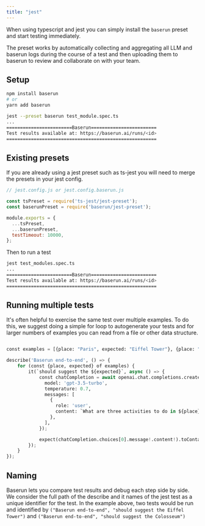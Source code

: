 ```yaml
---
title: "jest"
---
```


When using typescript and jest you can simply install the `baserun` preset and start testing immediately.

The preset works by automatically collecting and aggregating all LLM and baserun logs during the course of a test and then uploading them to baserun to review and collaborate on with your team.

## Setup

```bash
npm install baserun
# or
yarn add baserun

jest --preset baserun test_module.spec.ts
...
========================Baserun========================
Test results available at: https://baserun.ai/runs/<id>
=======================================================
```

## Existing presets

If you are already using a jest preset such as ts-jest you will need to merge the presets in your jest config.

```js
// jest.config.js or jest.config.baserun.js

const tsPreset = require('ts-jest/jest-preset');
const baserunPreset = require('baserun/jest-preset');

module.exports = {
  ...tsPreset,
  ...baserunPreset,
  testTimeout: 10000,
};
```

Then to run a test

```bash
jest test_modules.spec.ts
...
========================Baserun========================
Test results available at: https://baserun.ai/runs/<id>
=======================================================
```

## Running multiple tests

It's often helpful to exercise the same test over multiple examples. To do this, we suggest doing a simple for loop to autogenerate your tests and for larger numbers of examples you can read from a file or other data structure.

```python

const examples = [{place: "Paris", expected: "Eiffel Tower"}, {place: "Rome", expected: "Colosseum"}];

describe('Baserun end-to-end', () => {
    for (const {place, expected} of examples) {
        it(`should suggest the ${expected}`, async () => {
            const chatCompletion = await openai.chat.completions.create({
              model: 'gpt-3.5-turbo',
              temperature: 0.7,
              messages: [
                {
                  role: 'user',
                  content: `What are three activities to do in ${place}?`,
                },
              ],
            });

            expect(chatCompletion.choices[0].message!.content!).toContain(expected);
        });
    }
});
```

## Naming

Baserun lets you compare test results and debug each step side by side. We consider the full path of the describe and it names of the jest test as a unique identifier for the test. In the example above, two tests would be run and identified by `("Baserun end-to-end", "should suggest the Eiffel Tower")` and `("Baserun end-to-end", "should suggest the Colosseum")`